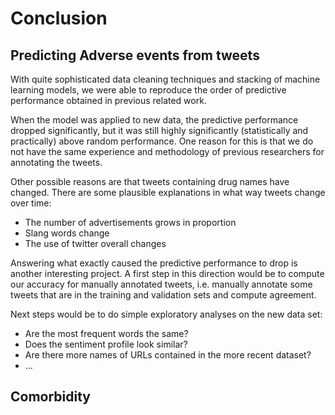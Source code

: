 # Conclusion

## Predicting Adverse events from tweets

With quite sophisticated data cleaning techniques and stacking of machine learning models, we were able to reproduce the order of predictive performance obtained in previous related work.

When the model was applied to new data, the predictive performance dropped significantly, but it was still highly significantly (statistically and practically) above random performance. One reason for this is that we do not have the same experience and methodology of previous researchers for annotating the tweets.

Other possible reasons are that tweets containing drug names have changed. There are some plausible explanations in what way tweets change over time:

+ The number of advertisements grows in proportion
+ Slang words change
+ The use of twitter overall changes

Answering what exactly caused the predictive performance to drop is another interesting project. A first step in this direction would be to compute our accuracy for manually annotated tweets, i.e. manually annotate some tweets that are in the training and validation sets and compute agreement.

Next steps would be to do simple exploratory analyses on the new data set:

+ Are the most frequent words the same?
+ Does the sentiment profile look similar?
+ Are there more names of URLs contained in the more recent dataset?
+ ...

## Comorbidity

